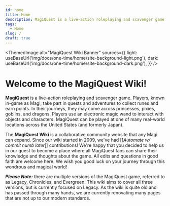 ```yaml
---
id: home
title: Home
description: MagiQuest is a live-action roleplaying and scavenger game.
tags:
  - Home
slug: /
draft: true
---
```



<ThemedImage
  alt="MagiQuest Wiki Banner"
  sources={{
    light: useBaseUrl('img/docs/one-time/home/site-background-light.png'),
    dark: useBaseUrl('img/docs/one-time/home/site-background-dark.png'),
  }}
/>



# Welcome to the MagiQuest Wiki!

**MagiQuest** is a live-action roleplaying and scavenger game. Players, known in-game as Magi, take part in quests and adventures to collect runes and earn points. In their journeys, they may come across princesses, pixies, goblins, and dragons. Players use an electronic magic wand to interact with objects and characters. MagiQuest can be played at one of many real-world locations across the United States (and formerly Japan).

The **MagiQuest Wiki** is a collaborative community website that any Magi can expand. Since our wiki started in 2009, we've had [[*Automate w/ commit numb later*]] contributions! We're happy that you decided to help us in our quest to become a place where all MagiQuest fans can share their knowledge and thoughts about the game. All edits and questions in good faith are welcome here. We wish you good luck on your journey through this wondrous and magical world!

***Please Note:*** there are multiple versions of the MagiQuest game, referred to as Legacy, Chronicles, and Evergreen. This wiki aims to cover all three versions, but is currently focused on Legacy. As the wiki is quite old and has passed through many hands, we are currently renovating many pages that are not up to our modern standards. 